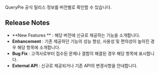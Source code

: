 
<Callout type="info">
QueryPie 공식 릴리스 정보를 버전별로 확인할 수 있습니다. 
</Callout>

## Release Notes
* **New Features ** : 해당 버전에 신규로 제공하는 기능을 소개합니다.
* **Enhancement**  : 기존 제공하던 기능의 성능 향상, 사용성 및 편의성이 높아진 경우 해당 항목에 소개합니다.
* **Bug Fix**  : 고객사로부터 접수된 문제나 결함이 해결된 경우 해당 항목에 표시합니다.
* **External API**  : 신규로 제공되거나 기존 API의 변경사항을 안내합니다.


